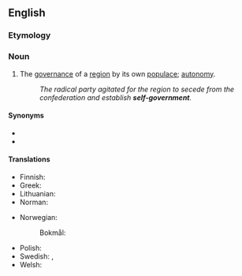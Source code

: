 ==English==

===Etymology===
{{prefix|en|self|government}}

===Noun===
{{en-noun|-}}

# The [[governance]] of a [[region]] by its own [[populace]]; [[autonomy]].
#: ''The radical party agitated for the region to secede from the confederation and establish '''self-government'''.''

====Synonyms====
* {{l|en|self-governance}}
* {{l|en|self-rule}}

====Translations====
{{trans-top|self-government}}
* Finnish: {{t|fi|itsehallinto}}
* Greek: {{t+|el|αυτοκυβέρνηση|f}}
* Lithuanian: {{t+|lt|savivalda|f}}
* Norman: {{t|nrf|gouvèrnément dé sé|m}}
{{trans-mid}}
* Norwegian:
*: Bokmål: {{t|nb|selvstyre|n}}
* Polish: {{t+|pl|samorząd|m}}
* Swedish: {{t|sv|självstyre|n}}, {{t+|sv|autonomi|c}}
* Welsh: {{t+|cy|hunanlywodraeth}}
{{trans-bottom}}